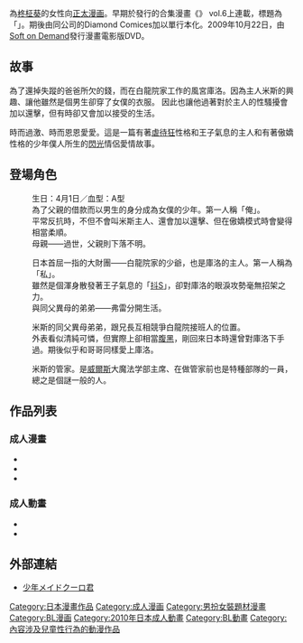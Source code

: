 {{Unfinished}}
{{Infobox animanga/Headerofja
|title= 少年男僕庫洛
|image= 
|size= 
|caption= 
|japanese= 少年メイドクーロ君
|english= 
|kana= しょうねんメイド クーロくん
|romaji= 
|genre= [[正太|正太]]﹑[[耽美|耽美]]﹑[[成人漫畫|成人漫畫]]
}}
{{Infobox animanga/Manga
|標題= 
|作者= [[柊柾葵|柊柾葵]]
|作畫= 
|出版社= [[松文館|松文館]]
|其他出版社= 
|連載雜誌= 
|label= ダイヤモンドコミックス
|發售日= 2005年12月－2013年9月
|開始= 2005年
|結束= 
|冊數= 3
|話數= 
|其他= 
|版權= hiiragi masaki
}}
{{Infobox animanga/OVA
|ONA= 
|圖像= Anime_Syonen_Meido_Curokun_-_Tenshi_no_Uta.jpg
|標題= 『少年メイドクーロ君 〜天使の歌〜』
|原案= 
|原作= [[柊柾葵|柊柾葵]]
|總導演= {{tsl|ja|谷田部勝義}}
|導演= よし天
|系列構成= 
|劇本= 
|人物原案= [[柊柾葵|柊柾葵]]
|人物設定= よし天
|機械設定= 
|音樂= 
|音樂製作= 
|動畫製作= 37℃
|製作= 
|書籍= 
|出版商= GOLDENBOY
|代理發行= 
|其他代理發行=
|發售日= 2010年9月23日
|開始= 
|結束= 
|話數= 全1話
|其他= 45分（本編30分+特典15分）
|版權= 柊柾葵／松文館・シュガーボーイ2009
}}
{{Infobox animanga/Footerofja}}
{{日本作品|link=no|'''少年男僕庫洛'''|少年メイドクーロ君}}為[[柊柾葵|柊柾葵]]的女性向[[正太|正太]][[漫画|漫画]]。早期於{{tsl|ja|松文館}}發行的合集漫畫《{{lang|ja|ショタみみLOVE}}》 vol.6上連載，標題為「{{nihongo|庫洛君華麗的日常|クーロ君の華麗なる日常}}」。期後由同公司的Diamond Comices加以單行本化。2009年10月22日，由[[Soft_on_Demand|Soft on Demand]]發行漫畫電影版DVD。

== 故事 ==
為了還掉失蹤的爸爸所欠的錢，而在白龍院家工作的風宮庫洛。因為主人米斯的興趣、讓他雖然是個男生卻穿了女僕的衣服。
因此也讓他過著對於主人的性騷擾會加以還擊，但有時卻又會加以接受的生活。

時而過激、時而恩恩愛愛。這是一篇有著[[虐待狂|虐待狂]]性格和王子氣息的主人和有著傲嬌性格的少年僕人所生的[[閃光|閃光]]情侶愛情故事。

== 登場角色 ==
; {{nihongo|風宮庫洛|風宮 クーロ|Kazamiya Kūro|Couraud}}
: 生日：4月1日／血型：A型
: 為了父親的借款而以男生的身分成為女僕的少年。第一人稱「俺」。
: 平常反抗時，不但不會叫米斯主人、還會加以還擊、但在傲嬌模式時會變得相當柔順。
: 母親——{{nihongo|露拉|{{zy|ルーラ|Rūra}}}}過世，父親則下落不明。

; {{nihongo|白龍院米斯|白龍院 ミース|Hakuryūin Mīsu|Mies}}
: 日本首屈一指的大財團——白龍院家的少爺，也是庫洛的主人。第一人稱為「私」。
: 雖然是個渾身散發著王子氣息的「[[抖S|抖S]]」，卻對庫洛的眼淚攻勢毫無招架之力。
: 與同父異母的弟弟——弗雷分開生活。

; {{nihongo|白龍院弗雷|はくりゅういん フレン|Hakuryūin Frien}}
:米斯的同父異母弟弟，跟兄長互相競爭白龍院接班人的位置。
:外表看似清純可憐，但實際上卻相當[[腹黑|腹黑]]，剛回來日本時還曾對庫洛下手過。期後似乎和哥哥同樣愛上庫洛。

; {{nihongo|-{zh-hk:賀維善;zh-tw:哈比夏姆;zh-cn:哈比夏姆}-·上田|ハビシャム・上田|{{lang|ja|ハビシャム・ウエダ}}|Havisham Ueda}}
: 米斯的管家。是[[威爾斯|威爾斯]]大魔法学部主席、在做管家前也是特種部隊的一員，總之是個謎一般的人。

== 作品列表 ==
=== 成人漫畫 ===
* {{nihongo|少年男僕庫洛〜奴隷篇〜|少年メイドクーロ君 〜奴隷編〜|2005年12月|ISBN 4-7901-1601-8}}
* {{nihongo|少年男僕庫洛〜恥虐篇〜|少年メイドクーロ君 〜恥虐編〜|2007年7月|ISBN 978-4-7901-1957-9}}
* {{nihongo|少年男僕庫洛〜女裝編〜|少年メイドクーロ君 〜女装っ子編〜|2010年9月|ISBN 978-4-7901-2369-9}}

=== 成人動畫 ===
* {{nihongo|少年男僕庫洛 漫畫電影版1|少年メイドクーロ君　コミックムービー１|''Shounen Maid Kuro-kun COMIC MOVIE1''|OCSB-301|2009年10月22日發售}}
* {{nihongo|少年男僕庫洛～天使之歌～|アニメ 少年メイドクーロ君～天使の歌～|''Anime Syonen Meido Curokun:Tenshi no Uta''|OCSB-302|2010年9月23日發售}}

== 外部連結 ==
*[http://www.37c-binetsu.com/categry/kuuro/index.html 少年メイドクーロ君] {{Wayback|url=http://www.37c-binetsu.com/categry/kuuro/index.html |date=20150305092049 }}{{ja}}

{{DEFAULTSORT:Shounen Maid Kuro-kun}}
[[Category:日本漫畫作品|Category:日本漫畫作品]]
[[Category:成人漫画|Category:成人漫画]]
[[Category:男扮女裝題材漫畫|Category:男扮女裝題材漫畫]]
[[Category:BL漫画|Category:BL漫画]]
[[Category:2010年日本成人動畫|Category:2010年日本成人動畫]]
[[Category:BL動畫|Category:BL動畫]]
[[Category:內容涉及兒童性行為的動漫作品|Category:內容涉及兒童性行為的動漫作品]]